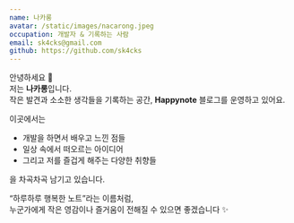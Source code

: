 ```yaml
---
name: 나카롱
avatar: /static/images/nacarong.jpeg
occupation: 개발자 & 기록하는 사람
email: sk4cks@gmail.com
github: https://github.com/sk4cks
---
```


안녕하세요 👋  
저는 **나카롱**입니다.  
작은 발견과 소소한 생각들을 기록하는 공간, **Happynote** 블로그를 운영하고 있어요.  

이곳에서는  
- 개발을 하면서 배우고 느낀 점들  
- 일상 속에서 떠오르는 아이디어  
- 그리고 저를 즐겁게 해주는 다양한 취향들  

을 차곡차곡 남기고 있습니다.  

“하루하루 행복한 노트”라는 이름처럼,  
누군가에게 작은 영감이나 즐거움이 전해질 수 있으면 좋겠습니다 ✨ 